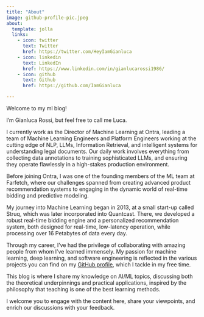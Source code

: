 ```yaml
---
title: "About"
image: github-profile-pic.jpeg
about:
  template: jolla
  links:
    - icon: twitter
      text: Twitter
      href: https://twitter.com/HeyIamGianluca
    - icon: linkedin
      text: LinkedIn
      href: https://www.linkedin.com/in/gianlucarossi1986/
    - icon: github
      text: Github
      href: https://github.com/IamGianluca

---
```


Welcome to my ml blog!

I'm Gianluca Rossi, but feel free to call me Luca.

I currently work as the Director of Machine Learning at Ontra, leading a team of Machine Learning Engineers and Platform Engineers working at the cutting edge of NLP, LLMs, Information Retrieval, and intelligent systems for understanding legal documents. Our daily work involves everything from collecting data annotations to training sophisticated LLMs, and ensuring they operate flawlessly in a high-stakes production environment.

Before joining Ontra, I was one of the founding members of the ML team at Farfetch, where our challenges spanned from creating advanced product recommendation systems to engaging in the dynamic world of real-time bidding and predictive modeling.

My journey into Machine Learning began in 2013, at a small start-up called Struq, which was later incorporated into Quantcast. There, we developed a robust real-time bidding engine and a personalized recommendation system, both designed for real-time, low-latency operation, while processing over 16 Petabytes of data every day.

Through my career, I've had the privilege of collaborating with amazing people from whom I've learned immensely. My passion for machine learning, deep learning, and software engineering is reflected in the various projects you can find on my [GitHub profile](https://github.com/IamGianluca/), which I tackle in my free time.

This blog is where I share my knowledge on AI/ML topics, discussing both the theoretical underpinnings and practical applications, inspired by the philosophy that teaching is one of the best learning methods.

I welcome you to engage with the content here, share your viewpoints, and enrich our discussions with your feedback.
